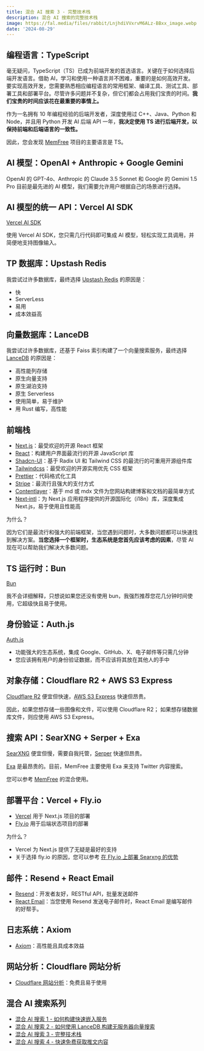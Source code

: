 ```yaml
---
title: 混合 AI 搜索 3 - 完整技术栈
description: 混合 AI 搜索的完整技术栈
image: https://fal.media/files/rabbit/LnjhdiVVxrvM6ALz-BBxx_image.webp
date: '2024-08-29'
---
```


## 编程语言：TypeScript

毫无疑问，TypeScript（TS）已成为前端开发的首选语言。关键在于如何选择后端开发语言。借助 AI，学习和使用一种语言并不困难，重要的是如何高效开发。要实现高效开发，您需要熟悉相应编程语言的常用框架、编译工具、测试工具、部署工具和部署平台。尽管许多问题并不复杂，但它们都会占用我们宝贵的时间。**我们宝贵的时间应该花在最重要的事情上。**

作为一名拥有 10 年编程经验的后端开发者，深度使用过 C++、Java、Python 和 Node，并且用 Python 开发 AI 后端 API 一年，**我决定使用 TS 进行后端开发，以保持前端和后端语言的一致性。**

因此，您会发现 [MemFree](https://github.com/memfreeme/memfree) 项目的主要语言是 TS。

## AI 模型：OpenAI + Anthropic + Google Gemini

OpenAI 的 GPT-4o、Anthropic 的 Claude 3.5 Sonnet 和 Google 的 Gemini 1.5 Pro 目前是最先进的 AI 模型，我们需要允许用户根据自己的场景进行选择。

## AI 模型的统一 API：Vercel AI SDK

[Vercel AI SDK](https://github.com/vercel/ai)

使用 Vercel AI SDK，您只需几行代码即可集成 AI 模型，轻松实现工具调用，并简便地支持图像输入。

## TP 数据库：Upstash Redis

我尝试过许多数据库，最终选择 [Upstash Redis](https://upstash.com/docs/redis/overall/getstarted) 的原因是：

-   快
-   ServerLess
-   易用
-   成本效益高

## 向量数据库：LanceDB

我尝试过许多数据库，还基于 Faiss 索引构建了一个向量搜索服务，最终选择 [LanceDB](https://lancedb.github.io/lancedb/) 的原因是：

-   高性能列存储
-   原生向量支持
-   原生湖泊支持
-   原生 Serverless
-   使用简单，易于维护
-   用 Rust 编写，高性能

## 前端栈

-   [Next.js](https://github.com/vercel/next.js)：最受欢迎的开源 React 框架
-   [React](https://github.com/facebook/react)：构建用户界面最流行的开源 JavaScript 库
-   [Shadcn-UI](https://github.com/shadcn-ui/ui)：基于 Radix UI 和 Tailwind CSS 的最流行的可重用开源组件库
-   [Tailwindcss](https://github.com/tailwindlabs/tailwindcss)：最受欢迎的开源实用优先 CSS 框架
-   [Prettier](https://github.com/prettier/prettier)：代码格式化工具
-   [Stripe](https://github.com/stripe/stripe-node)：最流行且强大的支付方式
-   [Contentlayer](https://github.com/contentlayerdev/contentlayer)：基于 md 或 mdx 文件为您网站构建博客和文档的最简单方式
-   [Next‑intl](https://github.com/amannn/next-intl)：为 Next.js 应用程序提供的开源国际化（i18n）库，深度集成 Next.js，易于使用且性能高

为什么？

因为它们是最流行和强大的前端框架，当您遇到问题时，大多数问题都可以快速找到解决方案。**当您选择一个框架时，生态系统是您首先应该考虑的因素**，尽管 AI 现在可以帮助我们解决大多数问题。

## TS 运行时：Bun

[Bun](https://github.com/oven-sh/bun)

我不会详细解释，只想说如果您还没有使用 bun，我强烈推荐您花几分钟时间使用，它超级快且易于使用。

## 身份验证：Auth.js

[Auth.js](https://github.com/nextauthjs/next-auth)

-   功能强大的生态系统，集成 Google、GitHub、X、电子邮件等只需几分钟
-   您应该拥有用户的身份验证数据，而不应该将其放在其他人的手中

## 对象存储：Cloudflare R2 + AWS S3 Express

[Cloudflare R2](https://www.cloudflare.com/developer-platform/r2/) 便宜但快速，[AWS S3 Express](https://aws.amazon.com/s3/storage-classes/express-one-zone/) 快速但昂贵。

因此，如果您想存储一些图像和文件，可以使用 Cloudflare R2；
如果想存储数据库文件，则应使用 AWS S3 Express。

## 搜索 API：SearXNG + Serper + Exa

[SearXNG](https://github.com/searxng/searxng) 便宜但慢，需要自我托管，[Serper](https://serper.dev/) 快速但昂贵。

[Exa](https://exa.ai/) 是最昂贵的。目前，MemFree 主要使用 Exa 来支持 Twitter 内容搜索。

您可以参考 [MemFree](https://github.com/memfreeme/memfree) 的混合使用。

## 部署平台：Vercel + Fly.io

-   [Vercel](https://vercel.com/home) 用于 Next.js 项目的部署
-   [Fly.io](https://fly.io/) 用于后端状态项目的部署

为什么？

-   Vercel 为 Next.js 提供了无疑是最好的支持
-   关于选择 fly.io 的原因，您可以参考 [在 Fly.io 上部署 Searxng 的优势](https://www.memfree.me/docs/deploy-searxng-fly-io#the-advantages-of-deploying-searxng-on-flyio)

## 邮件：Resend + React Email

-   [Resend](https://resend.com/)：开发者友好，RESTful API，批量发送邮件
-   [React Email](https://github.com/resend/react-email)：当您使用 Resend 发送电子邮件时，React Email 是编写邮件的好帮手。

## 日志系统：Axiom

-   [Axiom](https://axiom.co/)：高性能且具成本效益

## 网站分析：Cloudflare 网站分析

-   [Cloudflare 网站分析](https://www.cloudflare.com/web-analytics/)：免费且易于使用

## 混合 AI 搜索系列

-   [混合 AI 搜索 1 - 如何构建快速嵌入服务](https://www.memfree.me/blog/fast-local-embedding-service)
-   [混合 AI 搜索 2 - 如何使用 LanceDB 构建无服务器向量搜索](https://www.memfree.me/blog/serverless-vector-search-lancedb)
-   [混合 AI 搜索 3 - 完整技术栈](https://www.memfree.me/blog/hybrid-ai-search-tech-stack)
-   [混合 AI 搜索 4 - 快速免费获取推文内容](https://www.memfree.me/blog/tweet-content-fast-free)
